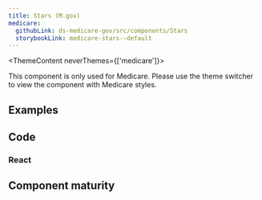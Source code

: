 ```yaml
---
title: Stars (M.gov)
medicare:
  githubLink: ds-medicare-gov/src/components/Stars
  storybookLink: medicare-stars--default
---
```


<ThemeContent neverThemes={['medicare']}>
  <Alert variation="error">
     <p class="ds-c-alert__text">
        This component is only used for Medicare. Please use the theme switcher to view the component with Medicare styles.
    </p>
  </Alert>
</ThemeContent>

## Examples

<StorybookExample
    componentName="stars"
    storyId="medicare-stars--default"
/>

## Code

### React

<PropTable componentName="Stars" />

## Component maturity

<MaturityChecklist
  a11yStandards={true}
  color={true}
  forcedColors={false}
  screenReaders={false}
  keyboardNavigable={null}
  storybook={true}
  responsive={true}
  spanish={false}
  completeUiKit={false}
  responsiveUiKit={false}
  tokensInCode={true}
  tokensInSketch={true}
/>